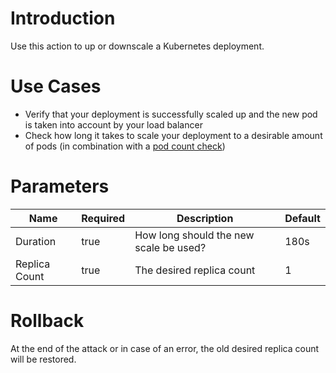 # Introduction

Use this action to up or downscale a Kubernetes deployment.

# Use Cases
- Verify that your deployment is successfully scaled up and the new pod is taken into account by your load balancer
- Check how long it takes to scale your deployment to a desirable amount of pods (in combination with a [pod count check](https://hub.steadybit.com/action/com.steadybit.extension_kubernetes.pod_count_check))


# Parameters

| Name          | Required | Description                            | Default |
|---------------|----------|----------------------------------------|---------|
| Duration      | true     | How long should the new scale be used? | 180s    |
| Replica Count | true     | The desired replica count              | 1       |

# Rollback
At the end of the attack or in case of an error, the old desired replica count will be restored.
